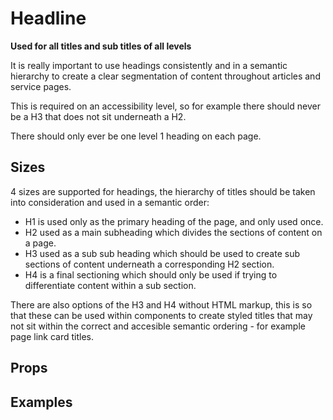 
<Meta title="2 Pattern Library/2 Typography/Headline" component={Headline} />

# Headline
 
**Used for all titles and sub titles of all levels**

It is really important to use headings consistently and in a semantic hierarchy to create a clear segmentation of content throughout articles and service pages. 

This is required on an accessibility level, so for example there should never be a H3 that does not sit underneath a H2.

There should only ever be one level 1 heading on each page.

## Sizes

4 sizes are supported for headings, the hierarchy of titles should be taken into consideration and used in a semantic order:
- H1 is used only as the primary heading of the page, and only used once.
- H2 used as a main subheading which divides the sections of content on a page.
- H3 used as a sub sub heading which should be used to create sub sections of content underneath a corresponding H2 section.
- H4 is a final sectioning which should only be used if trying to differentiate content within a sub section.

There are also options of the H3 and H4 without HTML markup, this is so that these can be used within components to create styled titles that may not sit within the correct and accesible semantic ordering - for example page link card titles.

## Props 

<ArgsTable of={Headline} />

## Examples 

<Canvas>
    <Story name="Level 0 - Hero H1">
        <Headline level={0} text="Example headline level 1 on top of heros" />
    </Story>
</Canvas>

<Canvas>
    <Story name="Level 1 - H1">
        <Headline level={1} text="Example headline level 1 for regular pages" />
    </Story>
</Canvas>

<Canvas>
    <Story name="Level 2 - H2">
        <Headline level={2} text="Example headline level 2" />
    </Story>
</Canvas>

<Canvas>
    <Story name="Level 3 - H3">
        <Headline level={3} text="Example headline level 3" />
    </Story>
</Canvas>

<Canvas>
    <Story name="Level 6 H3 without the HTML markup">
        <Headline level={6} text="Example headline level 4 without the HTML markup" />
    </Story>
</Canvas>

<Canvas>
    <Story name="Level 4 - H4">
        <Headline level={4} text="Example headline level 4" />
    </Story>
</Canvas>

<Canvas>
    <Story name="Level 7 H4 without the HTML markup">
        <Headline level={7} text="Example headline level 4 without the HTML markup" />
    </Story>
</Canvas>

<Canvas>
    <Story name="Level 5 - H5">
        <Headline level={5} text="Example headline level 5" />
    </Story>
</Canvas>

